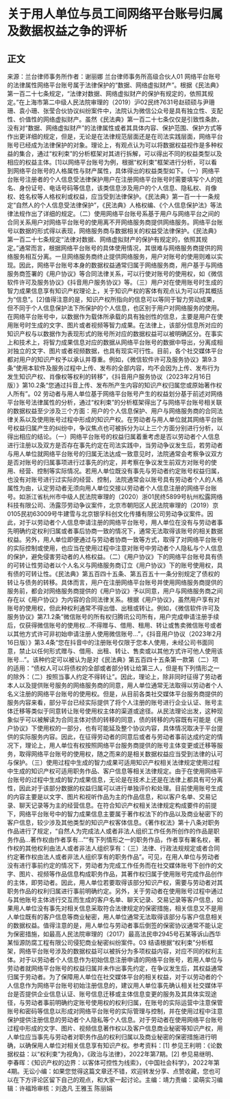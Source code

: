 # 关于用人单位与员工间网络平台账号归属及数据权益之争的评析
## 正文
来源：兰台律师事务所作者：谢丽娜  兰台律师事务所高级合伙人01 网络平台账号的法律属性网络平台账号属于法律保护的“数据、网络虚拟财产”。根据《民法典》第一百二十七条规定，“法律对数据、网络虚拟财产的保护有规定的，依照其规定。”在上海市第二中级人民法院审理的（2019）沪02民终7631号赵硕硕与尹珊珊、袁小珊、张莹合伙协议纠纷案件中，法院认为微信公众号是具有独立性、支配性、价值性的网络虚拟财产。虽然《民法典》第一百二十七条仅仅是引致性条款，没有对“数据、网络虚拟财产”的法律属性或者其具体内容、保护范围、保护方式等作出更详细的规定，但是，无论是在法律规范层面还是在司法实践层面，网络平台账号已经成为法律保护的对象。理论上，有观点认为可以将数据权益视作是多种权益的集合，通过“权利束”的分析框架对其进行拆解，可以得出不同的权益类型以及相应的权益主体。[1]以网络平台账号为例，根据“权利束”框架进行分析，可以看到网络平台账号的人格属性与财产属性，具体得出的权益类型如下。（一）网络平台账号注册者的个人信息受法律保护用户在注册网络平台账号时需要填写个人的姓名、身份证号、电话号码等信息，该类信息涉及用户的个人信息、隐私权、肖像权、姓名权等人格权利或权益，应当受到法律保护。《民法典》第一百一十一条规定“自然人的个人信息受法律保护”，《民法典》人格权编、《个人信息保护法》等法律法规作出了详细的规定。（二）使用网络平台账号系基于用户与网络平台之间的合同关系用户对网络平台账号的使用离不开网络服务商提供网络服务。网络平台账号以数据的形式得以表现，网络服务商与数据相关的权益受法律保护。《民法典》第一百二十七条规定“法律对数据、网络虚拟财产的保护有规定的，依照其规定。”通常而言，根据网络平台账号的具体使用情况，其很难与网络服务商提供的网络服务相互分离。一旦网络服务商终止提供网络服务，用户对账号的使用则难以实现。因此，网络平台账号本身的数据权益通常归属于网络服务商，用户基于与网络服务商签署的《用户协议》等合同法律关系，可以行使对账号的使用权，如《微信软件许可及服务协议》《抖音用户服务协议》等。（三）用户对在使用账号时生成的智力成果信息享有知识产权理论上，关于知识产权的客体有观点认为可以将其概括为“信息”。[2]值得注意的是，知识产权所指向的信息可以等同于智力劳动成果，但不同于个人信息保护法下所保护的个人信息，也区别于用户对网络服务的使用。在网络平台账号中，以数据作为载体所承载的具有独创性的信息，主要是用户在使用账号时生成的文字、图片或者视频等智力成果。在法律上，该部分信息所对应的知识产权与以数据作为表现形式的账号所对应的数据权益可以被明确区分。在事实上和技术上，将智力成果信息对应的数据从网络平台账号的数据中导出，分离成相对独立的文字、图片或者视频数据，也具有现实可行性。目前，各个社交媒体平台都对用户的知识产权予以承认并尊重。例如，《微信软件许可及服务协议》第9.3条“使用本软件及服务过程中上传、发布的全部内容，均不会因为上传、发布行为发生知识产权、肖像权等权利的转移”，《抖音用户服务协议（2023年2月16日版）》第10.2条“您通过抖音上传、发布所产生内容的知识产权归属您或原始著作权人所有”。02 劳动者与用人单位基于网络平台账号产生的权益划分基于前述对网络平台账号法律属性的分析，通过“权利束”的分析框架得出了与网络平台账号相关联的数据权益至少涉及三个方面：用户的个人信息保护、用户与网络服务商的合同法律关系以及使用账号过程中形成的知识产权。在劳动者与用人单位就其网络平台账号权益归属产生的纠纷中，争议焦点也可被拆分为以上三个方面分别进行分析，以得出相应的结论。（一）网络平台账号的权益归属着重考虑是否以劳动者个人信息进行注册以及双方是否存在事先约定在司法实践中，当劳动争议发生后，若劳动者与用人单位就网络平台账号的归属无法达成一致意见时，法院通常会考察争议双方是否对账号的归属事项进行过事先的约定，并考察在争议发生前双方对账号的使用、经营、控制等实际情况。若用人单位既没有事先与劳动者约定账号权益归属，也没有对账号进行过实际的经营、控制，法院通常会以账号具有劳动者个人的人格属性为由，认定劳动者无须向用人单位交接以劳动者个人信息注册的网络平台账号。如浙江省杭州市中级人民法院审理的（2020）浙01民终5899号杭州松露网络科技有限公司、汤露莎劳动争议案件，北京市朝阳区人民法院审理的（2019）京0105民初63009号牛建雪与北京银孚科创文化传播有限公司劳动争议案件。因此，对于以劳动者个人信息申请注册的网络平台账号，用人单位在没有与劳动者事先明确约定权利归属或者事后协商一致的情况下，通常无法取得该账号的相关数据权益。另外，用人单位即便通过与劳动者协商一致等方式，取得了对网络平台账号的实际控制或使用，也应当在使用过程中注意对账号中劳动者个人隐私与个人信息的保护，避免侵害劳动者的人格权益。（二）《用户协议》下的网络平台账号具有债的可转让性劳动者以个人名义与网络服务商订立《用户协议》下的账号使用权，具有债的可转让性。《民法典》第五百四十五条、第五百五十一条分别规定了债权的转让与债务的转移。具体而言，用户在注册网络平台账号并使用网络服务商提供的服务前，都会对网络服务商提供的《用户协议》予以同意，用户与网络服务商之间存在以《用户协议》为内容的合同法律关系。根据《用户协议》，虽然用户享有对账号的使用权，但此种权利通常不得出借、出租或转让。例如，《微信软件许可及服务协议》第7.1.2条“微信账号的所有权归腾讯公司所有，用户完成申请注册手续后，仅获得微信账号的使用权...不得赠与、借用、租用、转让或售卖微信账号或者以其他方式许可非初始申请注册人使用微信账号...”，《抖音用户协议（2023年2月16日版）》第3.4条“您在抖音中的注册账号仅限于您本人使用，未经公司书面同意，禁止以任何形式赠与、借用、出租、转让、售卖或以其他方式许可他人使用该账号...”。该种约定可以被认为是对《民法典》第五百四十五条第一款第（二）项的适用：“债权人可以将债权的全部或者部分转让给第三人，但是有下列情形之一的除外：（二）按照当事人约定不得转让”。因此，理论上，除非同时征得了劳动者本人以及提供账号服务的网络服务商的同意，用人单位通常无法取得以劳动者个人名义注册的网络平台账号的使用权。但是，从目前各类社交媒体平台服务商提供的服务内容来看，部分平台已经实际提供了将个人注册的账号进行企业认证、账号主体迁移等类似于同意转让账号使用权主体的渠道或途径。从民法理论出发，这种现象似乎可以被解读为合同主体对债的转移的同意，债的转移的内容既有可能是《用户协议》下使用权的一部分，也有可能延及整个协议内容，具体情况取决于平台提供的实际服务内容。因此，在征得劳动者的同意后或者与劳动者事前达成约定的情况下，理论上，用人单位有权按照网络平台服务商提供的账号主体变更或迁移等服务，取得网络平台账号的使用权，随之而来的是相关数据权益应当受到法律的认可与保护。（三）使用过程中生成的智力成果可适用知识产权相关法律规定使用过程中生成的知识产权可适用职务作品、客户信息等相关法律规定。由于在使用网络平台账号的过程中生成的智力成果信息，无论是在技术上还是在法律上都具有可分离性，因此对于该部分数据的权益归属可以进行单独评价和处理。目前使用账号生成的内容主要是以文字、图片和视听作品为主的作品信息，和以客户名单、交易记录、聊天记录等为主的经营信息。在符合知识产权相关法律规定构成要件的前提下，网络平台账号中的智力成果信息主要属于著作权法下的作品以及商业秘密下的客户信息，较少涉及其他类型的知识产权客体信息。《著作权法》第十八条对职务作品进行了规定，“自然人为完成法人或者非法人组织工作任务所创作的作品是职务作品...著作权由作者享有...”“有下列情形之一的职务作品，作者享有署名权，著作权的其他权利由法人或者非法人组织享有：（三）法律、行政法规规定或者合同约定著作权由法人或者非法人组织享有的职务作品”。可见，在用人单位与劳动者没有进行事前约定的情况下，劳动者为完成工作任务而在社交媒体账号下创作的文字、图片、视频等作品信息构成职务作品，其著作权归属于使用账号完成作品创作的主体，即劳动者。因此，用人单位若要取得该部分知识产权，需要与劳动者对其职务作品的权利归属进行事前明确约定。另外，关于劳动者在使用账号过程中通过与其他账号主体进行交互而生成的客户名单、聊天记录、交易记录等客户信息，如果用人单位没有事先对相关信息采取符合法律规定的保密措施，相关信息又不是用人单位既有的客户信息等商业秘密，用人单位通常无法取得该部分与客户信息相关的数据权益。值得注意的是，用人单位与劳动者事后倒签的保密协议通常不能认定为保密措施，如最高人民法院审理的（2017）最高法民申2945号石某等诉山西华某恒源防腐工程有限公司侵犯商业秘密纠纷案件。03 结语根据“权利束”分析框架，网络平台账号涉及的数据权益可以被拆分为多项权益内容，对应不同的权利主体。对于以劳动者个人信息作为初始信息注册申请的网络平台账号，若用人单位与劳动者就网络平台账号的权益归属并未作出事先约定，在争议发生后，其权益通常归属于劳动者。为了保障用人单位在社交媒体平台的相关权益，对于以劳动者的个人信息作为网络平台账号初始注册信息的，建议用人单位事先确认相关社交媒体平台是否提供企业信息认证、账号信息迁移或主体信息变更的服务及其具体实现途径，与劳动者事前明确约定账号使用权的权利归属，在账号的实际运营中注意保管账号和密码等信息以形成对网络平台账号的实际管理与控制，并在使用过程中注意保护提供注册信息的劳动者个人隐私等个人信息。对于劳动者在使用网络平台账号过程中形成的文字、图片、视频信息著作权以及客户信息商业秘密等知识产权，用人单位应当事先与劳动者对职务作品的权利归属以及商业秘密的保密措施进行明确，以确保用人单位对相关信息享有知识产权。参考资料：[1] 参见王利明：《论数据权益：以“权利束”为视角》，《政治与法律》，2022年第7期。[2] 参见易继明、李春晖：《知识产权的边界：以客体可控性为线索》，《中国社会科学》，2022年第4期。无讼小编：如果您觉得这篇文章还不错，欢迎转发分享、点赞收藏，您也可以在下方评论区留下自己的观点，和大家一起讨论。主编：靖力责编：梁萌实习编辑：许福玲审核：刘逸凡 王雅玉 陈丽娟